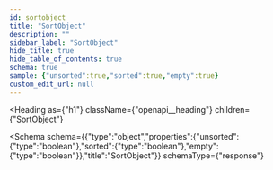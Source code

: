 ```yaml
---
id: sortobject
title: "SortObject"
description: ""
sidebar_label: "SortObject"
hide_title: true
hide_table_of_contents: true
schema: true
sample: {"unsorted":true,"sorted":true,"empty":true}
custom_edit_url: null
---
```



<Heading
  as={"h1"}
  className={"openapi__heading"}
  children={"SortObject"}
>
</Heading>





<Schema
  schema={{"type":"object","properties":{"unsorted":{"type":"boolean"},"sorted":{"type":"boolean"},"empty":{"type":"boolean"}},"title":"SortObject"}}
  schemaType={"response"}
>
  
</Schema>
            